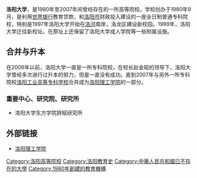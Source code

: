{{高校
| name = 洛陽大學
| image = 
| logo =
| motto = 
| rector = [[赵金昭|赵金昭]]
| president =
| vice-president =
| type = 
| established = 1980
| closed = 2007
| location = [[河南省|河南省]][[洛阳市|洛阳市]]|
| students = 
| staff = 
| campus = 
| address =
| telephone =
| area = 
| sports =
| mascot =
| website = 
| label_color =
| border_color =
| box_width =
}}

'''洛阳大学'''，是1980年至2007年间曾经存在的一所高等院校。学校创办于1980年9月，是利用[[世界银行|世界银行]]教育贷款，和[[洛阳市|洛阳市]]财政投入建设的一座全日制普通专科院校，特别是1997年洛阳大学开始在[[洛河|洛河]]南岸，洛龙区建设新校园。1999年，洛阳大学迁往新校址。在原址上还保留了洛阳大学成人学院等一些附属设施。

==合并与升本==
在2006年以前，洛阳大学一直是一所专科院校，在校长赵金昭的领导下，洛阳大学曾经多次进行过升本的努力，但是一直没有成功。直到2007年与另外一所专科院校[[洛阳工业高等专科学校|洛阳工业高等专科学校]]合并成为[[洛阳理工学院|洛阳理工学院]]的一部分。

=== 重要中心、研究院、研究所 ===
*洛阳大学东方学院辞赋研究所

==外部链接==
* [http://www.lit.edu.cn/ 洛阳理工学院] {{Wayback|url=http://www.lit.edu.cn/ |date=20100510100235 }}

{{河南高等院校|nocat}}
[[Category:洛阳高等院校|Category:洛阳高等院校]]
[[Category:洛阳教育史|Category:洛阳教育史]]
[[Category:中華人民共和國已不存在的大學|Category:中華人民共和國已不存在的大學]]
[[Category:1980年創建的教育機構|Category:1980年創建的教育機構]]